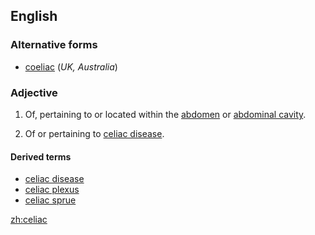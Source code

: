 ==English==

===Alternative forms===
*[[coeliac]] (''UK, Australia'')

===Adjective===
{{en-adj|-}}

# {{US|anatomy}} Of, pertaining to or located within the [[abdomen]] or [[abdominal cavity]].
# {{US|medicine}} Of or pertaining to [[celiac disease]].

====Derived terms====
* [[celiac disease]]
* [[celiac plexus]]
* [[celiac sprue]]

[[zh:celiac]]